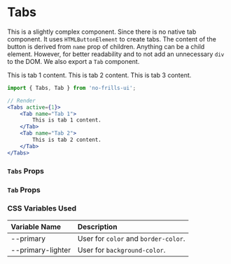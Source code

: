 
<Meta title='Components/Tabs' component={Tabs} />

# Tabs

This is a slightly complex component. Since there is no native tab component. It uses `HTMLButtonElement` to
create tabs. The content of the button is derived from `name` prop of children. Anything can be a child element.
However, for better readability and to not add an unnecessary `div` to the DOM. We also export a `Tab` component.

<Preview>
    <Tabs active={1}>
        <Tab name="Tab 1">
            This is tab 1 content.
        </Tab>
        <Tab name="Tab 2">
            This is tab 2 content.
        </Tab>
        <Tab name="Tab 3" disabled>
            This is tab 3 content.
        </Tab>
    </Tabs>
</Preview>

```jsx
import { Tabs, Tab } from 'no-frills-ui';

// Render
<Tabs active={1}>
    <Tab name="Tab 1">
        This is tab 1 content.
    </Tab>
    <Tab name="Tab 2">
        This is tab 2 content.
    </Tab>
</Tabs>
```

### `Tabs` Props

<Props of={Tabs} />

### `Tab` Props

<Props of={Tab} />

### CSS Variables Used

| Variable Name | Description |
| :- | :- |
| --primary | User for `color` and `border-color`. |
| --primary-lighter | User for `background-color`. |
